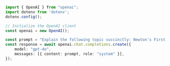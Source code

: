 ```typescript TypeScript
import { OpenAI } from "openai";
import dotenv from 'dotenv';
dotenv.config();

// Initialize the OpenAI client
const openai = new OpenAI();

const prompt = "Explain the following topic succinctly: Newton's First Law";
const response = await openai.chat.completions.create({
    model: "gpt-4o",
    messages: [{ content: prompt, role: "system" }],
});
```